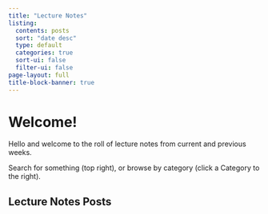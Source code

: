 ```yaml
---
title: "Lecture Notes"
listing:
  contents: posts
  sort: "date desc"
  type: default
  categories: true
  sort-ui: false
  filter-ui: false
page-layout: full
title-block-banner: true
---
```


# Welcome! {.unnumbered}

Hello and welcome to the roll of lecture notes from current and previous weeks.

Search for something (top right), or browse by category (click a Category to the right).



## Lecture Notes Posts {.unnumbered }

